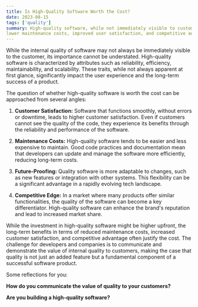 ```yaml
---
title: Is High-Quality Software Worth the Cost?
date: 2023-08-15
tags: ['quality']
summary: High-quality software, while not immediately visible to customers, offers long-term benefits such as 
lower maintenance costs, improved user satisfaction, and competitive advantage. These advantages justify the initial investment, underscoring the value of prioritizing internal quality in software development.
---
```


While the internal quality of software may not always be immediately visible to the customer, 
its importance cannot be understated. High-quality software is characterized by attributes such as 
reliability, efficiency, maintainability, and scalability. These traits, while not always apparent at 
first glance, significantly impact the user experience and the long-term success of a product.

The question of whether high-quality software is worth the cost can be approached from several angles:

1. **Customer Satisfaction:** Software that functions smoothly, without errors or downtime, leads to higher customer satisfaction. 
Even if customers cannot see the quality of the code, they experience its benefits through the reliability and performance of the software.

2. **Maintenance Costs:** High-quality software tends to be easier and less expensive to maintain. 
Good code practices and documentation mean that developers can update and manage the software more efficiently, reducing long-term costs.

3. **Future-Proofing:** Quality software is more adaptable to changes, such as new features or integration with other systems. 
This flexibility can be a significant advantage in a rapidly evolving tech landscape.

4. **Competitive Edge:** In a market where many products offer similar functionalities, the quality of the software can become 
a key differentiator. High-quality software can enhance the brand's reputation and lead to increased market share.

While the investment in high-quality software might be higher upfront, the long-term benefits in terms of reduced maintenance costs, increased customer satisfaction, and competitive advantage often justify the cost. 
The challenge for developers and companies is to communicate and demonstrate the value of internal quality to customers, making the case that quality is not just an added feature but a fundamental component of a successful software product.

Some reflections for you:

 **How do you communicate the value of quality to your customers?**

 **Are you building a high-quality software?**